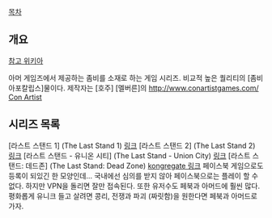 [[목차]]

== 개요 ==
[http://tlaststand.wikia.com/wiki/The_Last_Stand_Wiki 참고 위키아]

아머 게임즈에서 제공하는 좀비를 소재로 하는 게임 시리즈. 비교적 높은 퀄리티의 [좀비 아포칼립스]물이다. 제작자는 [호주] [멜버른]의 [[http://www.conartistgames.com/ Con Artist]]

== 시리즈 목록 ==
[라스트 스탠드 1] (The Last Stand 1) [http://armorgames.com/play/269/the-last-stand  링크]
[라스트 스탠드 2] (The Last Stand 2) [http://armorgames.com/play/1443/the-last-stand-2  링크]
[라스트 스탠드 - 유니온 시티] (The Last Stand - Union City) [http://armorgames.com/play/12009/the-last-stand-union-city  링크]
[라스트 스탠드: 데드존] (The Last Stand: Dead Zone) [http://www.kongregate.com/games/ConArtists/the-last-stand-dead-zone?acomplete=last+s kongregate  링크] 페이스북 게임으로도 등록이 되있긴 한 모양인데... 국내에선 심의를 받지 않아 페이스북으로는 플레이 할 수 없다. 하지만 VPN을 돌리면 잘만 접속된다. 또한 유저수도 페북과 아머드에 훨씬 많다. 평화롭게 유니크 들고 살려면 콩리, 전쟁과 파괴 (짜릿함)을 원한다면 페북과 아머드로 가자.
